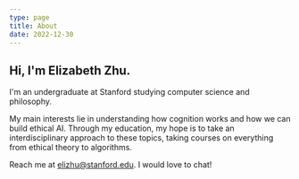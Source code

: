 ```yaml
---
type: page
title: About
date: 2022-12-30
---
```


## Hi, I'm Elizabeth Zhu.

I'm an undergraduate at Stanford studying computer science and philosophy.

My main interests lie in understanding how cognition works and how we can build ethical AI. Through my education, my hope is to take an interdisciplinary approach to these topics, taking courses on everything from ethical theory to algorithms.

Reach me at elizhu@stanford.edu. I would love to chat!
